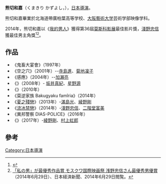 '''熊切和嘉'''（くまきり かずよし，{{bd|1974年|9月1日}}），[[日本|日本]][[導演|導演]]。

熊切和嘉畢業於北海道帶廣柏葉高等学校、[[大阪藝術大学|大阪藝術大学]]芸術学部映像学科。

2014年，熊切和嘉以《[[我的男人|我的男人]]》獲得第36屆[[莫斯科影展|莫斯科影展]]最佳影片獎，[[淺野忠信|淺野忠信]]獲最佳男主角獎<ref>{{cite web|url=http://watashi-no-otoko.com/|title=映画『私の男』公式サイト|accessdate=29 Jun 2014|archive-date=2017-04-25|archive-url=https://web.archive.org/web/20170425001923/http://watashi-no-otoko.com/|dead-url=no}}</ref><ref>[http://www.nikkei.com/article/DGXNASFK28014_Y4A620C1000000/?n_cid=TPRN0009 「私の男」が最優秀作品賞 モスクワ国際映画祭 浅野忠信さん最優秀男優賞] {{Wayback|url=http://www.nikkei.com/article/DGXNASFK28014_Y4A620C1000000/?n_cid=TPRN0009 |date=20140727075505 }}（2014年6月29日）、日本経済新聞、2014年6月29日閲覧。</ref>。

==作品==
*《鬼畜大宴會》（1997年）
*《空之穴》（2001年）--[[寺島進|寺島進]]、[[菊地凜子|菊地凜子]]
*《感應》（2004年）--[[加瀨亮|加瀨亮]]
*《{{link-ja|信子36歳|ノン子36歳（家事手伝い）}}》（2008年）- [[坂井真紀|坂井真紀]]、[[星野源|星野源]]
*《{{link-ja|海炭市敘景|海炭市叙景}}》（2010年）
*《莫逆家族 Bakugyaku famîria》（2014年）
*《[[夏之殘戀|夏之殘戀]]》（2013年）-[[滿島光|滿島光]]、[[綾野剛|綾野剛]] 
*《[[我的男人|流冰禁戀]]》（2014年）-[[淺野忠信|淺野忠信]]、[[二階堂富美|二階堂富美]] 
*《異邦警察 DIAS-POLICE》（2016年）
*《{{link-ja|武曲 MUKOKU|武曲#映画}}》（2017年）-[[綾野剛|綾野剛]]、[[村上虹郎|村上虹郎]]

==參考==
{{Reflist}}

[[Category:日本導演|Category:日本導演]]